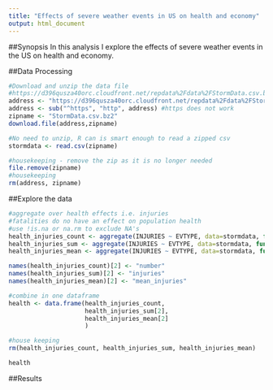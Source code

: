 ```yaml
---
title: "Effects of severe weather events in US on health and economy"
output: html_document
---
```


<!---
    Language: Your document should be written in English.
    Title: Your document should have a title that briefly summarizes your data analysis
    Synopsis: Immediately after the title, there should be a synopsis which describes and summarizes your analysis in at most 10 complete sentences.
    There should be a section titled Data Processing which describes (in words and code) how the data were loaded into R and processed for analysis. In particular, your analysis must start from the raw CSV file containing the data. You cannot do any preprocessing outside the document. If preprocessing is time-consuming you may consider using the cache = TRUE option for certain code chunks.
    There should be a section titled Results in which your results are presented.
    You may have other sections in your analysis, but Data Processing and Results are required.
    The analysis document must have at least one figure containing a plot.
    Your analyis must have no more than three figures. Figures may have multiple plots in them (i.e. panel plots), but there cannot be more than three figures total.
    You must show all your code for the work in your analysis document. This may make the document a bit verbose, but that is okay. In general, you should ensure that echo = TRUE for every code chunk (this is the default setting in knitr).
 accepted
-->

##Synopsis
In this analysis I explore the effects of severe weather events in the US on health and economy.

##Data Processing

```r
#Download and unzip the data file
#https://d396qusza40orc.cloudfront.net/repdata%2Fdata%2FStormData.csv.bz2
address <- "https://d396qusza40orc.cloudfront.net/repdata%2Fdata%2FStormData.csv.bz2"
address <- sub("^https", "http", address) #https does not work
zipname <- "StormData.csv.bz2"
download.file(address,zipname)

#No need to unzip, R can is smart enough to read a zipped csv
stormdata <- read.csv(zipname)

#housekeeping - remove the zip as it is no longer needed
file.remove(zipname)
#housekeeping
rm(address, zipname)
```

##Explore the data

```r

#aggregate over health effects i.e. injuries
#fatalities do no have an effect on population health
#use !is.na or na.rm to exclude NA's
health_injuries_count <- aggregate(INJURIES ~ EVTYPE, data=stormdata, function(x) length( !is.na(x)))
health_injuries_sum <- aggregate(INJURIES ~ EVTYPE, data=stormdata, function(x) sum(x, na.rm = TRUE))
health_injuries_mean <- aggregate(INJURIES ~ EVTYPE, data=stormdata, function(x) mean(x, na.rm = TRUE))

names(health_injuries_count)[2] <- "number"
names(health_injuries_sum)[2] <- "injuries"
names(health_injuries_mean)[2] <- "mean_injuries"

#combine in one dataframe
health <- data.frame(health_injuries_count,
                     health_injuries_sum[2],
                     health_injuries_mean[2]
                     )

#house keeping
rm(health_injuries_count, health_injuries_sum, health_injuries_mean)

health
```


##Results
<!---
    Across the United States, which types of events (as indicated in the EVTYPE variable) are most harmful with respect to population health?
    Across the United States, which types of events have the greatest economic consequences?
-->
